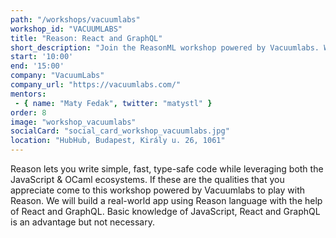 ```yaml
---
path: "/workshops/vacuumlabs"
workshop_id: "VACUUMLABS"
title: "Reason: React and GraphQL"
short_description: "Join the ReasonML workshop powered by Vacuumlabs. We will build a real-world app using Reason language with the help of React and GraphQL."
start: '10:00'
end: '15:00'
company: "VacuumLabs"
company_url: "https://vacuumlabs.com/"
mentors:
 - { name: "Maty Fedak", twitter: "matystl" }
order: 8
image: "workshop_vacuumlabs"
socialCard: "social_card_workshop_vacuumlabs.jpg"
location: "HubHub, Budapest, Király u. 26, 1061"
---
```


Reason lets you write simple, fast, type-safe code while leveraging both the JavaScript & OCaml ecosystems. If these are the qualities
that you appreciate come to this workshop powered by Vacuumlabs to play with Reason. We will build a real-world app using Reason language
with the help of React and GraphQL. Basic knowledge of JavaScript, React and GraphQL is an advantage but not necessary.
